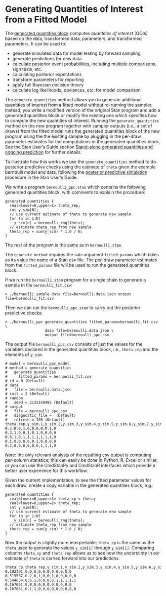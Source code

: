 # Generating Quantities of Interest from a Fitted Model  {#gc-intro}

The [generated quantities block](https://mc-stan.org/docs/reference-manual/program-block-generated-quantities.html)
computes *quantities of interest* (QOIs) based on the data,
transformed data, parameters, and transformed parameters.
It can be used to:

-  generate simulated data for model testing by forward sampling
-  generate predictions for new data
-  calculate posterior event probabilities, including multiple
   comparisons, sign tests, etc.
-  calculating posterior expectations
-  transform parameters for reporting
-  apply full Bayesian decision theory
-  calculate log likelihoods, deviances, etc. for model comparison

The `generate_quantities` method allows you to generate additional quantities
of interest from a fitted model without re-running the sampler.
Instead, you write a modified version of the original Stan program
and add a generated quantities block or modify the existing one
which specifies how to compute the new quantities of interest.
Running the `generate_quantities` method on the new program
together with sampler outputs (i.e., a set of draws)
from the fitted model runs the generated quantities block
of the new program using the the existing sample by plugging
in the per-draw parameter estimates for the computations in
the generated quantities block.
See the Stan User's Guide section
[Stand-alone generated quantities and ongoing prediction](
https://mc-stan.org/docs/stan-users-guide/stand-alone-generated-quantities-and-ongoing-prediction.html)
for further details.

To illustrate how this works we use the `generate_quantities` method
to do posterior predictive checks using the estimate of `theta` given
the example bernoulli model and data, following the
[posterior predictive simulation](
https://mc-stan.org/docs/stan-users-guide/posterior-predictive-simulation-in-stan.html)
procedure in the Stan User's Guide.

We write a program `bernoulli_ppc.stan` which contains
the following generated quantities block, with comments
to explain the procedure:
```
generated quantities {
  real<lower=0,upper=1> theta_rep;
  int y_sim[N];
  // use current estimate of theta to generate new sample
  for (n in 1:N)
    y_sim[n] = bernoulli_rng(theta);
  // estimate theta_rep from new sample
  theta_rep = sum(y_sim) * 1.0 / N;
}
```
The rest of the program is the same as in `bernoulli.stan`.

The `generate_method` requires the sub-argument `fitted_params`
which takes as its value the name of a Stan csv file.
The per-draw parameter estimates from the `fitted_params` file will
be used to run the generated quantities block.

If we run the `bernoulli.stan` program for a single chain to
generate a sample in file `bernoulli_fit.csv`:

```
> ./bernoulli sample data file=bernoulli.data.json output file=bernoulli_fit.csv
```

Then we can run the `bernoulli_ppc.stan` to carry out the posterior predictive
checks:

```
> ./bernoulli_ppc generate_quantities fitted_params=bernoulli_fit.csv \
                  data file=bernoulli.data.json \
                  output file=bernoulli_ppc.csv
```

The output file `bernoulli_ppc.csv` consists of just the values for the variables declared in the generated quantities block, i.e., `theta_rep` and the elements of `y_sim`:

```
# model = bernoulli_ppc_model
# method = generate_quantities
#   generate_quantities
#     fitted_params = bernoulli_fit.csv
# id = 0 (Default)
# data
#   file = bernoulli.data.json
# init = 2 (Default)
# random
#   seed = 2135140492 (Default)
# output
#   file = bernoulli_ppc.csv
#   diagnostic_file =  (Default)
#   refresh = 100 (Default)
theta_rep,y_sim.1,y_sim.2,y_sim.3,y_sim.4,y_sim.5,y_sim.6,y_sim.7,y_sim.8,y_sim.9,y_sim.10
0.2,0,0,1,0,0,0,0,0,1,0
0.3,1,0,0,1,0,1,0,0,0,0
0.8,1,0,1,1,1,1,1,1,1,0
0.1,0,0,0,0,0,1,0,0,0,0
0.3,0,0,0,0,0,0,1,1,1,0
```

_Note_: the only relevant analysis of the resulting csv output is computing per-column statistics; this can easily be done in Python, R, Excel or similar,
or you can use the CmdStanPy and CmdStanR interfaces which provide a
better user experience for this workflow.

Given the current implementation, to see the fitted parameter values for each draw,
create a copy variable in the generated quantities block, e.g.:

```
generated quantities {
  real<lower=0,upper=1> theta_cp = theta;
  real<lower=0,upper=1> theta_rep;
  int y_sim[N];
  // use current estimate of theta to generate new sample
  for (n in 1:N)
    y_sim[n] = bernoulli_rng(theta);
  // estimate theta_rep from new sample
  theta_rep = sum(y_sim) * 1.0 / N;
}
```

Now the output is slightly more interpretable: `theta_cp` is the same as the `theta`
used to generate the values `y_sim[1]` through `y_sim[1]`.
Comparing columns `theta_cp` and `theta_rep` allows us to see how the
uncertainty in our estimate of `theta` is carried forward
into our predictions:

```
theta_cp,theta_rep,y_sim.1,y_sim.2,y_sim.3,y_sim.4,y_sim.5,y_sim.6,y_sim.7,y_sim.8,y_sim.9,y_sim.10
0.102391,0,0,0,0,0,0,0,0,0,0,0
0.519567,0.2,0,1,0,0,1,0,0,0,0,0
0.544634,0.6,1,0,0,0,0,1,1,1,1,1
0.167651,0,0,0,0,0,0,0,0,0,0,0
0.167651,0.1,1,0,0,0,0,0,0,0,0,0
```
